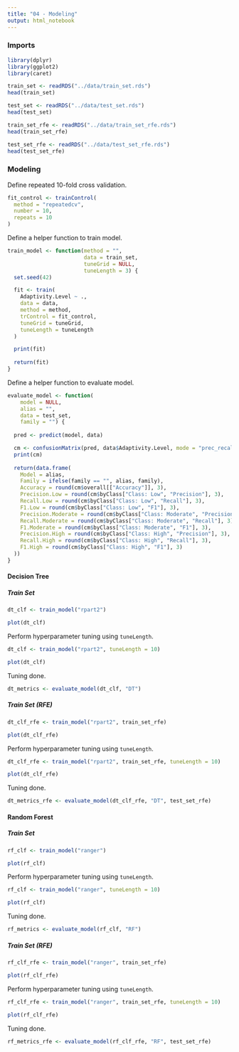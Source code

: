 ```yaml
---
title: "04 - Modeling"
output: html_notebook
---
```


### Imports

```r
library(dplyr)
library(ggplot2)
library(caret)
```

```r
train_set <- readRDS("../data/train_set.rds")
head(train_set)
```

```r
test_set <- readRDS("../data/test_set.rds")
head(test_set)
```

```r
train_set_rfe <- readRDS("../data/train_set_rfe.rds")
head(train_set_rfe)
```

```r
test_set_rfe <- readRDS("../data/test_set_rfe.rds")
head(test_set_rfe)
```

### Modeling

Define repeated 10-fold cross validation.

```r
fit_control <- trainControl(
  method = "repeatedcv",
  number = 10,
  repeats = 10
)
```

Define a helper function to train model.

```r
train_model <- function(method = "",
                        data = train_set,
                        tuneGrid = NULL,
                        tuneLength = 3) {
  set.seed(42)

  fit <- train(
    Adaptivity.Level ~ .,
    data = data,
    method = method,
    trControl = fit_control,
    tuneGrid = tuneGrid,
    tuneLength = tuneLength
  )

  print(fit)
  
  return(fit)
}
```

Define a helper function to evaluate model.

```r
evaluate_model <- function(
    model = NULL, 
    alias = "",
    data = test_set,
    family = "") {
  
  pred <- predict(model, data)

  cm <- confusionMatrix(pred, data$Adaptivity.Level, mode = "prec_recall")
  print(cm)
  
  return(data.frame(
    Model = alias,
    Family = ifelse(family == "", alias, family),
    Accuracy = round(cm$overall[["Accuracy"]], 3),
    Precision.Low = round(cm$byClass["Class: Low", "Precision"], 3),
    Recall.Low = round(cm$byClass["Class: Low", "Recall"], 3),
    F1.Low = round(cm$byClass["Class: Low", "F1"], 3),
    Precision.Moderate = round(cm$byClass["Class: Moderate", "Precision"], 3),
    Recall.Moderate = round(cm$byClass["Class: Moderate", "Recall"], 3),
    F1.Moderate = round(cm$byClass["Class: Moderate", "F1"], 3),
    Precision.High = round(cm$byClass["Class: High", "Precision"], 3),
    Recall.High = round(cm$byClass["Class: High", "Recall"], 3),
    F1.High = round(cm$byClass["Class: High", "F1"], 3)
  ))
}
```

#### Decision Tree

##### Train Set

```r
dt_clf <- train_model("rpart2")
```

```r
plot(dt_clf)
```

Perform hyperparameter tuning using `tuneLength`.

```r
dt_clf <- train_model("rpart2", tuneLength = 10)
```

```r
plot(dt_clf)
```

Tuning done.

```r
dt_metrics <- evaluate_model(dt_clf, "DT")
```

##### Train Set (RFE)

```r
dt_clf_rfe <- train_model("rpart2", train_set_rfe)
```

```r
plot(dt_clf_rfe)
```

Perform hyperparameter tuning using `tuneLength`.

```r
dt_clf_rfe <- train_model("rpart2", train_set_rfe, tuneLength = 10)
```

```r
plot(dt_clf_rfe)
```

Tuning done.

```r
dt_metrics_rfe <- evaluate_model(dt_clf_rfe, "DT", test_set_rfe)
```

#### Random Forest

##### Train Set

```r
rf_clf <- train_model("ranger")
```

```r
plot(rf_clf)
```

Perform hyperparameter tuning using `tuneLength`.

```r
rf_clf <- train_model("ranger", tuneLength = 10)
```

```r
plot(rf_clf)
```

Tuning done.

```r
rf_metrics <- evaluate_model(rf_clf, "RF")
```

##### Train Set (RFE)

```r
rf_clf_rfe <- train_model("ranger", train_set_rfe)
```

```r
plot(rf_clf_rfe)
```

Perform hyperparameter tuning using `tuneLength`.

```r
rf_clf_rfe <- train_model("ranger", train_set_rfe, tuneLength = 10)
```

```r
plot(rf_clf_rfe)
```

Tuning done.

```r
rf_metrics_rfe <- evaluate_model(rf_clf_rfe, "RF", test_set_rfe)
```
